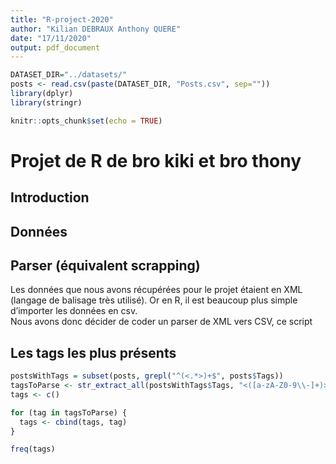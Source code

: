 ```yaml
---
title: "R-project-2020"
author: "Kilian DEBRAUX Anthony QUERE"
date: "17/11/2020"
output: pdf_document
---
```


```r
DATASET_DIR="../datasets/"
posts <- read.csv(paste(DATASET_DIR, "Posts.csv", sep=""))
library(dplyr)
library(stringr)

knitr::opts_chunk$set(echo = TRUE)
```

# Projet de R de bro kiki et bro thony

## Introduction


## Données


## Parser (équivalent scrapping)

Les données que nous avons récupérées pour le projet étaient en XML (langage de balisage très utilisé). Or en R, il est beaucoup plus simple d'importer les données en csv.  
Nous avons donc décider de coder un parser de XML vers CSV, ce script 

## Les tags les plus présents
```r
postsWithTags = subset(posts, grepl("^(<.*>)+$", posts$Tags))
tagsToParse <- str_extract_all(postsWithTags$Tags, "<([a-zA-Z0-9\\-]+)>")
tags <- c()

for (tag in tagsToParse) {
  tags <- cbind(tags, tag)
}

freq(tags)

```






